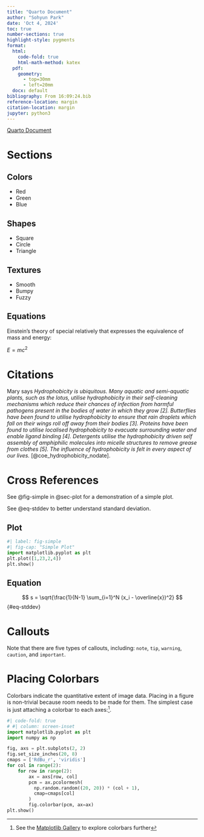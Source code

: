 ```yaml
---
title: "Quarto Document"
author: "Sohyun Park"
date: 'Oct 4, 2024'
toc: true
number-sections: true
highlight-style: pygments
format: 
  html: 
    code-fold: true
    html-math-method: katex
  pdf: 
    geometry: 
      - top=30mm
      - left=20mm
  docx: default
bibliography: From 16:09:24.bib
reference-location: margin
citation-location: margin
jupyter: python3
---
```


[Quarto Document](https://quarto.org/docs/get-started/authoring/vscode.html)

# Sections

## Colors

- Red
- Green 
- Blue

## Shapes

- Square
- Circle
- Triangle

## Textures

- Smooth
- Bumpy
- Fuzzy

## Equations

Einstein's theory of special relatively that expresses the equivalence of mass and energy:

$E = mc^{2}$

# Citations

Mary says *Hydrophobicity is ubiquitous. Many aquatic and semi-aquatic plants, such as the lotus, utilise  hydrophobicity in their self-cleaning mechanisms which reduce their chances of infection from  harmful pathogens present in the bodies of water in which they grow [2]. Butterflies have  been found to utilise hydrophobicity to ensure that rain droplets which fall on their wings roll  off away from their bodies [3]. Proteins have been found to utilise localised hydrophobicity to  evacuate surrounding water and enable ligand binding [4]. Detergents utilise the hydrophobicity driven self assembly of amphiphilic molecules into micelle structures to remove grease  from clothes [5]. The influence of hydrophobicity is felt in every aspect of our lives.* [@coe_hydrophobicity_nodate].

# Cross References

See @fig-simple in @sec-plot for a demonstration of a simple plot. 

See @eq-stddev to better understand standard deviation.

## Plot {#sec-plot}

```python
#| label: fig-simple
#| fig-cap: "Simple Plot"
import matplotlib.pyplot as plt
plt.plot([1,23,2,4])
plt.show()
```

## Equation {#sec-equation}

$$
s = \sqrt{\frac{1}{N-1} \sum_{i=1}^N (x_i - \overline{x})^2}
$$ {#eq-stddev}

# Callouts

::: {.callout-note}
Note that there are five types of callouts, including:
`note`, `tip`, `warning`, `caution`, and `important`.
:::

# Placing Colorbars

Colorbars indicate the quantitative extent of image data.
Placing in a figure is non-trivial because room needs to
be made for them. The simplest case is just attaching a 
colorbar to each axes:^[See the [Matplotlib Gallery](https://matplotlib.org/stable/gallery/subplots_axes_and_figures/colorbar_placement.html) to explore colorbars further].

```python
#| code-fold: true
# #| column: screen-inset
import matplotlib.pyplot as plt
import numpy as np

fig, axs = plt.subplots(2, 2)
fig.set_size_inches(20, 8)
cmaps = ['RdBu_r', 'viridis']
for col in range(2):
    for row in range(2):
        ax = axs[row, col]
        pcm = ax.pcolormesh(
          np.random.random((20, 20)) * (col + 1),
          cmap=cmaps[col]
        )
        fig.colorbar(pcm, ax=ax)
plt.show()
```
